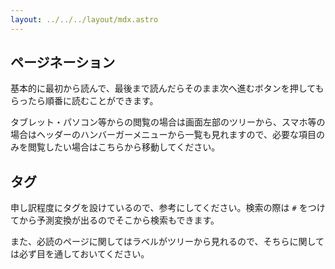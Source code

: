 ```yaml
---
layout: ../../../layout/mdx.astro
---
```


## ページネーション

基本的に最初から読んで、最後まで読んだらそのまま次へ進むボタンを押してもらったら順番に読むことができます。

タブレット・パソコン等からの閲覧の場合は画面左部のツリーから、スマホ等の場合はヘッダーのハンバーガーメニューから一覧も見れますので、必要な項目のみを閲覧したい場合はこちらから移動してください。

## タグ

申し訳程度にタグを設けているので、参考にしてください。検索の際は `#` をつけてから予測変換が出るのでそこから検索もできます。

また、必読のページに関してはラベルがツリーから見れるので、そちらに関しては必ず目を通しておいてください。
